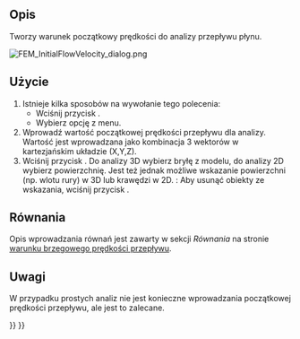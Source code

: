 <languages/>

{{Docnav
|[[FEM_ElectricChargeDensity/pl|Gęstość ładunku elektrycznego]]
|[[FEM_ConstraintInitialPressure/pl|Warunek początkowy ciśnienia]]
|[[FEM_Workbench/pl|środowisko pracy MES]]
|IconL=FEM_ConstraintElectricChargeDensity.svg
|IconR=FEM_ConstraintInitialPressure.svg
|IconC=Workbench_FEM.svg
}}

<div class="mw-translate-fuzzy">
{{GuiCommandContainer|
{{GuiCommand/pl
|Name=FEM ConstraintInitialFlowVelocity
|Name/pl=MES: Warunek początkowy prędkości przepływu
|MenuLocation=Model → Warunki brzegowe dla płynu → Warunek początkowy prędkości przepływu
|Workbenches=[[FEM_Workbench/pl|MES]]
|SeeAlso=[[FEM_ConstraintFlowVelocity/pl|Warunek brzegowy prędkości przepływu]], [[FEM_ConstraintInitialPressure/pl|Warunek początkowy ciśnienia]]
}}
{{GuiCommandFemInfo/pl
|Solvers=Elmer
}}
}}
</div>

<span id="Description"></span>
==Opis==

Tworzy warunek początkowy prędkości do analizy przepływu płynu.

[[File:FEM_InitialFlowVelocity_dialog.png]]
{{Caption|Panel zadań warunku początkowego prędkości przepływu}}

<span id="Usage"></span>
==Użycie== 

<div class="mw-translate-fuzzy">
# Istnieje kilka sposobów na wywołanie tego polecenia:
#* Wciśnij przycisk {{Button|[[Image:FEM_ConstraintInitialFlowVelocity.svg|16px]] [[FEM_ConstraintInitialFlowVelocity/pl|Warunek początkowy prędkości przepływu]]}}.
#* Wybierz opcję {{MenuCommand|Model → Warunki brzegowe dla płynu → [[Image:FEM_ConstraintInitialFlowVelocity.svg|16px]] Warunek początkowy prędkości przepływu}} z menu.
# Wprowadź wartość początkowej prędkości przepływu dla analizy. Wartość jest wprowadzana jako kombinacja 3 wektorów w kartezjańskim układzie (X,Y,Z).
# Wciśnij przycisk {{Button|Dodaj}}. Do analizy 3D wybierz bryłę z modelu, do analizy 2D wybierz powierzchnię. Jest też jednak możliwe wskazanie powierzchni (np. wlotu rury) w 3D lub krawędzi w 2D. {{Version/pl|1.1}}: Aby usunąć obiekty ze wskazania, wciśnij przycisk {{Button|Usuń}}.
</div>

<span id="Formulas"></span>
==Równania==

Opis wprowadzania równań jest zawarty w sekcji ''Równania'' na stronie [[FEM_ConstraintFlowVelocity#Formulas/pl|warunku brzegowego prędkości przepływu]].

<span id="Notes"></span>
==Uwagi== 

W przypadku prostych analiz nie jest konieczne wprowadzania początkowej prędkości przepływu, ale jest to zalecane.


{{Docnav
|[[FEM_ElectricChargeDensity/pl|Gęstość ładunku elektrycznego]]
|[[FEM_ConstraintInitialPressure/pl|Warunek początkowy ciśnienia]]
|[[FEM_Workbench/pl|środowisko pracy MES]]
|IconL=FEM_ConstraintElectricChargeDensity.svg
|IconR=FEM_ConstraintInitialPressure.svg
|IconC=Workbench_FEM.svg
}}

{{FEM Tools navi{{#translation:}}}}
{{Userdocnavi{{#translation:}}}}